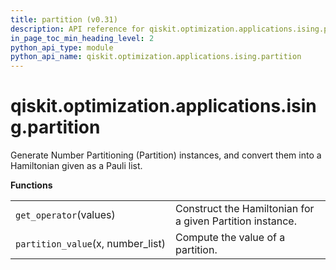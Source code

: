 ```yaml
---
title: partition (v0.31)
description: API reference for qiskit.optimization.applications.ising.partition in qiskit v0.31
in_page_toc_min_heading_level: 2
python_api_type: module
python_api_name: qiskit.optimization.applications.ising.partition
---
```


<span id="module-qiskit.optimization.applications.ising.partition" />

<span id="qiskit-optimization-applications-ising-partition" />

# qiskit.optimization.applications.ising.partition

Generate Number Partitioning (Partition) instances, and convert them into a Hamiltonian given as a Pauli list.

**Functions**

|                                    |                                                           |
| ---------------------------------- | --------------------------------------------------------- |
| `get_operator`(values)             | Construct the Hamiltonian for a given Partition instance. |
| `partition_value`(x, number\_list) | Compute the value of a partition.                         |


